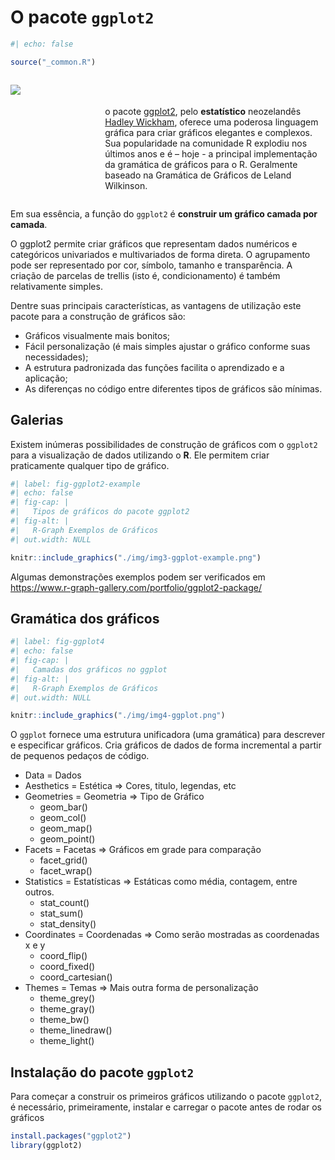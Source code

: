 # O pacote `ggplot2` {#sec-intro-ggplot2}

```r
#| echo: false

source("_common.R")
```

::: {style="display: flex;"}

::: {style="width: 25%;"}
<a href="https://ggplot2.tidyverse.org/">

![](./img/img2-ggplot_logo.png){.hex-logo} </a>
:::

::: {style="width: 5%;"}

:::

::: {style="width: 70%;"}
<br>
<br>
o pacote [ggplot2](https://ggplot2.tidyverse.org/), pelo **estatístico** neozelandês [Hadley Wickham](https://en.wikipedia.org/wiki/Hadley_Wickham), oferece uma poderosa linguagem gráfica para criar gráficos elegantes e complexos. Sua popularidade na comunidade R explodiu nos últimos anos e é – hoje - a principal implementação da gramática de gráficos para o R. Geralmente baseado na Gramática de Gráficos de Leland Wilkinson.
:::
:::

Em sua essência, a função do `ggplot2` é **construir um gráfico camada por camada**.

O ggplot2 permite criar gráficos que representam dados numéricos e categóricos univariados e multivariados de forma direta. O agrupamento pode ser representado por cor, símbolo, tamanho e transparência. A criação de parcelas de trellis (isto é, condicionamento) é também relativamente simples.

Dentre suas principais características, as vantagens de utilização este pacote para a construção de gráficos são:

* Gráficos visualmente mais bonitos;
* Fácil personalização (é mais simples ajustar o gráfico conforme suas necessidades);
* A estrutura padronizada das funções facilita o aprendizado e a aplicação;
* As diferenças no código entre diferentes tipos de gráficos são mínimas.

## Galerias

Existem inúmeras possibilidades de construção de gráficos com o `ggplot2` para a visualização de dados utilizando o **R**. Ele permitem criar praticamente qualquer tipo de gráfico.

```r
#| label: fig-ggplot2-example
#| echo: false
#| fig-cap: |
#|   Tipos de gráficos do pacote ggplot2
#| fig-alt: |
#|   R-Graph Exemplos de Gráficos
#| out.width: NULL

knitr::include_graphics("./img/img3-ggplot-example.png")
```

Algumas demonstrações exemplos podem ser verificados em [https://www.r-graph-gallery.com/portfolio/ggplot2-package/](https://r-graph-gallery.com/ggplot2-package.html)

## Gramática dos gráficos
```r
#| label: fig-ggplot4
#| echo: false
#| fig-cap: |
#|   Camadas dos gráficos no ggplot
#| fig-alt: |
#|   R-Graph Exemplos de Gráficos
#| out.width: NULL

knitr::include_graphics("./img/img4-ggplot.png")
```

O `ggplot` fornece uma estrutura unificadora (uma gramática) para descrever e especificar gráficos. Cria gráficos de dados de forma incremental a partir de pequenos pedaços de código.

*	Data = Dados
*	Aesthetics = Estética ⇒ Cores, titulo, legendas, etc
*	Geometries = Geometria ⇒ Tipo de Gráfico
    -	geom_bar()
    -	geom_col()
    -	geom_map()
    -	geom_point()
*	Facets = Facetas ⇒ Gráficos em grade para comparação
    -	facet_grid()
    -	facet_wrap()
*	Statistics = Estatísticas ⇒ Estáticas como média, contagem, entre outros.
    -	stat_count()
    -	stat_sum()
    -	stat_density()
*	Coordinates = Coordenadas ⇒ Como serão mostradas as coordenadas x e y
    -	coord_flip()
    -	coord_fixed()
    -	coord_cartesian()
*	Themes = Temas ⇒ Mais outra forma de personalização
    -	theme_grey() 
    -	theme_gray() 
    -	theme_bw() 
    -	theme_linedraw() 
    -	theme_light()

## Instalação do pacote `ggplot2`

Para começar a construir os primeiros gráficos utilizando o pacote `ggplot2`, é necessário, primeiramente, instalar e carregar o pacote antes de rodar os gráficos

```r
install.packages("ggplot2")
library(ggplot2)
```

